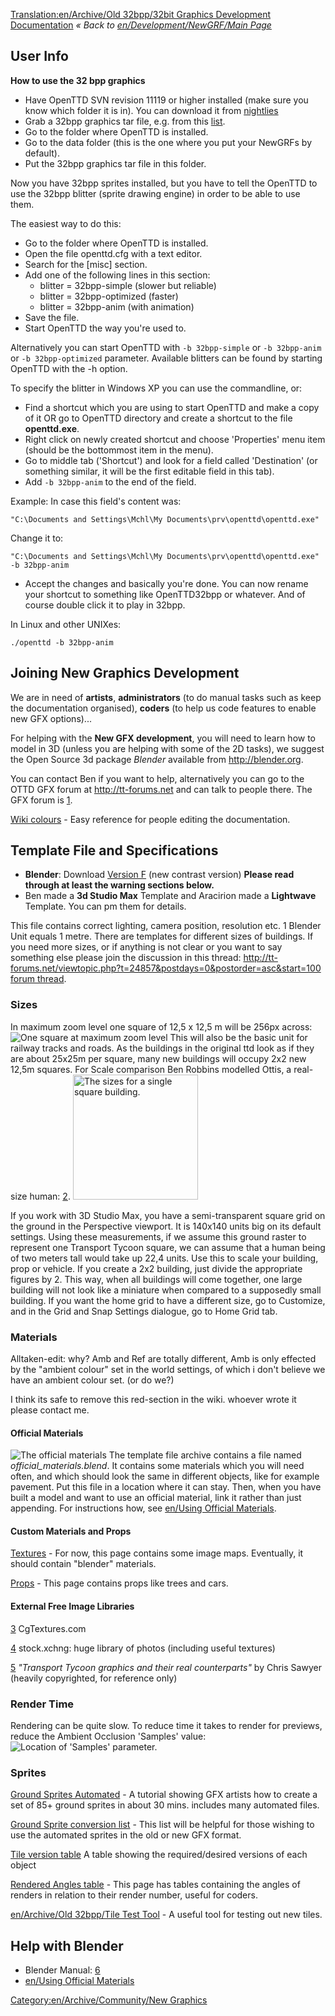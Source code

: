 [[Translation:en/Archive/Old 32bpp/32bit Graphics Development Documentation]]
''« Back to [[en/Development/NewGRF/Main Page]]''
== User Info ==

{{en/Nightly}}
'''How to use the 32 bpp graphics'''

*Have OpenTTD SVN revision 11119 or higher installed (make sure you know which folder it is in). You can download it from [http://www.openttd.org/nightly.php nightlies]
*Grab a 32bpp graphics tar file, e.g. from this [[en/Archive/Old 32bpp/List of downloadable 32 bpp tars | list]].
*Go to the folder where OpenTTD is installed.
*Go to the data folder (this is the one where you put your NewGRFs by default).
*Put the 32bpp graphics tar file in this folder.  

Now you have 32bpp sprites installed, but you have to tell the OpenTTD to use the 32bpp blitter (sprite drawing engine) in order to be able to use them. 
    
The easiest way to do this:
*Go to the folder where OpenTTD is installed.
*Open the file openttd.cfg with a text editor.
*Search for the [misc] section.
*Add one of the following lines in this section: 
**blitter = 32bpp-simple        (slower but reliable)      
**blitter = 32bpp-optimized  (faster) 
**blitter = 32bpp-anim       (with animation)
*Save the file.
*Start OpenTTD the way you're used to.

Alternatively you can start OpenTTD with <code>-b 32bpp-simple</code> or <code>-b 32bpp-anim</code> or <code>-b 32bpp-optimized</code> parameter.
Available blitters can be found by starting OpenTTD with the -h option.

To specify the blitter in Windows XP you can use the commandline, or: 

*Find a shortcut which you are using to start OpenTTD and make a copy of it OR go to OpenTTD directory and create a shortcut to the file '''openttd.exe'''.
*Right click on newly created shortcut and choose 'Properties' menu item (should be the bottommost item in the menu).
*Go to middle tab ('Shortcut') and look for a field called 'Destination' (or something similar, it will be the first editable field in this tab).
*Add <code>-b 32bpp-anim</code> to the end of the field.

Example: In case this field's content was:

 "C:\Documents and Settings\Mchl\My Documents\prv\openttd\openttd.exe"

Change it to:
 "C:\Documents and Settings\Mchl\My Documents\prv\openttd\openttd.exe" -b 32bpp-anim

*Accept the changes and basically you're done. You can now rename your shortcut to something like OpenTTD32bpp or whatever. And of course double click it to play in 32bpp.

In Linux and other UNIXes:

 ./openttd -b 32bpp-anim

==Joining New Graphics Development==

We are in need of '''artists''', '''administrators''' (to do manual tasks such as keep the documentation organised), '''coders''' (to help us code features to enable new GFX options)...

For helping with the '''New GFX development''', you will need to learn how to model in 3D (unless you are helping with some of the 2D tasks), we suggest the Open Source 3d package ''Blender'' available from http://blender.org.

You can contact Ben if you want to help, alternatively you can go to the OTTD GFX forum at http://tt-forums.net and can talk to people there. The GFX forum is [http://tt-forums.net/viewforum.php?f=36].

[[en/Archive/Old 32bpp/Wiki colours (New graphics)|Wiki colours]] - Easy reference for people editing the documentation.

==Template File and Specifications==
* '''Blender''': Download [http://www.tt-forums.net/download.php?id=53231 Version F] (new contrast version)  '''Please read through at least the warning sections below.'''
* Ben made a '''3d Studio Max''' Template and  Aracirion made a '''Lightwave''' Template. You can pm them for details.

This file contains correct lighting, camera position, resolution etc. 1 Blender Unit equals 1 metre. There are templates for different sizes of buildings. If you need more sizes, or if anything is not clear or you want to say something else please join the discussion in this thread: [[http://tt-forums.net/viewtopic.php?t=24857&postdays=0&postorder=asc&start=100 forum thread]].

===Sizes===

{{en/Note|This section is under discussion, due to the latest developments for 32bpp graphics}}

In maximum zoom level one square of 12,5 x 12,5 m will be 256px across:
[[File:en/Archive/Old 32bpp/Model square.png|center|frame|One square at maximum zoom level]]
This will also be the basic unit for railway tracks and roads. As the buildings in the original ttd look as if they are about 25x25m per square, many new buildings will occupy 2x2 new 12,5m squares. For Scale comparison Ben Robbins modelled Ottis, a real-size human: [http://tt-forums.net/download.php?id=48953].
[[File:en/Archive/Old 32bpp/3dsmeasurements.jpeg|thumb|200px|left|The sizes for a single square building.]]

If you work with 3D Studio Max, you have a semi-transparent square grid on the ground in the Perspective viewport. It is 140x140 units big on its default settings. Using these measurements, if we assume this ground raster to represent one Transport Tycoon square, we can assume that a human being of two meters tall would take up 22,4 units. Use this to scale your building, prop or vehicle.
If you create a 2x2 building, just divide the appropriate figures by 2.
This way, when all buildings will come together, one large building will not look like a miniature when compared to a supposedly small building.
If you want the home grid to have a different size, go to Customize, and in the Grid and Snap Settings dialogue, go to Home Grid tab.

===Materials===
Alltaken-edit:  why?  Amb and Ref are totally different, Amb is only effected by the "ambient colour" set in the world settings, of which i don't believe we have an ambient colour set. (or do we?)

I think its safe to remove this red-section in the wiki.  whoever wrote it please contact me.

{{en/Warning|for EVERY material you create, in the 'shaders' tab (see image), you have to change the 'Amb' parameter (it's 0.5 by default) to match the 'Ref' parameter (it's 1 by default). Then you always have to modify 'Ref' and 'Amb' together. 'Amb' should always have the same value as 'Ref'.
[[File:en/Archive/Old 32bpp/Ref-&-amb.png|600px]]
}}

====Official Materials====
[[File:en/Archive/Old 32bpp/Official materials.png|center|frame|The official materials]]
The template file archive contains a file named ''official_materials.blend''. It contains some materials which you will need often, and which should look the same in different objects, like for example pavement. Put this file in a location where it can stay. Then, when you have built a model and want to use an official material, link it rather than just appending. For instructions how, see [[en/Using Official Materials]].
{{en/Warning|Make sure you link to the official materials rather than just appending them. The advantage will be that once we change how the pavement looks, for example, you just have to replace the ''official_materials.blend'', and the material will be updated in all your files automatically.
}}

====Custom Materials and Props====

[[en/Archive/Old 32bpp/Standardised materials (New Graphics)|Textures]] - For now, this page contains some image maps. Eventually, it should contain "blender" materials.

[[en/Archive/Old 32bpp/Props (New Graphics)|Props]] - This page contains props like trees and cars.

====External Free Image Libraries====
[http://www.cgtextures.com/] CgTextures.com

[http://www.sxc.hu/index.phtml] stock.xchng: huge library of photos (including useful textures)

[http://www.chrissawyer.com/feature1a.htm] ''"Transport Tycoon graphics and their real counterparts"'' by Chris Sawyer (heavily copyrighted, for reference only)

===Render Time===
Rendering can be quite slow. To reduce time it takes to render for previews, reduce the Ambient Occlusion 'Samples' value:
[[File:en/Archive/Old 32bpp/AO-samples.png|center|frame|Location of 'Samples' parameter.]]

===Sprites===
[[en/Archive/Old 32bpp/Ground Sprites Automated (New Graphics)|Ground Sprites Automated]] - A tutorial showing GFX artists how to create a set of 85+ ground sprites in about 30 mins.  includes many automated files.

[[en/Archive/Old 32bpp/Ground sprites conversions list (New Graphics)|Ground Sprite conversion list]] - This list will be helpful for those wishing to use the automated sprites in the old or new GFX format.

[[en/Archive/Old 32bpp/Tile version table (New graphics)|Tile version table]] A table showing the required/desired versions of each object

[[en/Archive/Old 32bpp/Rendered Angles table (New graphics)|Rendered Angles table]] - This page has tables containing the angles of renders in relation to their render number, useful for coders.

[[en/Archive/Old 32bpp/Tile Test Tool]] - A useful tool for testing out new tiles.

==Help with Blender==
* Blender Manual: [http://mediawiki.blender.org/index.php/Manual/Manual]
* [[en/Using Official Materials]]



[[Category:en/Archive/Community/New Graphics]]